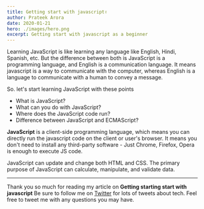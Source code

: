 ```yaml
---
title: Getting start with javascript✌️
author: Prateek Arora
date: 2020-01-21
hero: ./images/hero.png
excerpt: Getting start with javascript as a beginner
---
```


Learning JavaScript is like learning any language like English, Hindi, Spanish, etc. But the difference between both is JavaScript is a programming language, and English is a communication language. It means javascript is a way to communicate with the computer, whereas English is a language to communicate with a human to convey a message.

So. let's start learning JavaScript with these points

-   What is JavaScript?
-   What can you do with JavaScript?
-   Where does the JavaScript code run?
-   Difference between JavaScript and ECMAScript?

**JavaScript** is a client-side programming language, which means you can directly run the javascript code on the client or user's browser. It means you don't need to install any third-party software - Just Chrome, Firefox, Opera is enough to execute JS code.

JavaScript can update and change both HTML and CSS. The primary purpose of JavaScript can calculate, manipulate, and validate data.

***
Thank you so much for reading my article on **Getting starting start with javascript** Be sure to follow me on [Twitter](https://twitter.com/prateek_codes) for lots of tweets about tech. Feel free to tweet me with any questions you may have.